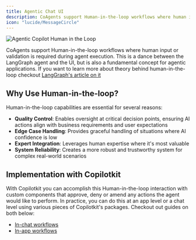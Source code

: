 ```yaml
---
title: Agentic Chat UI
description: CoAgents support Human-in-the-loop workflows where human input or validation is required during agent execution.
icon: "lucide/MessageCircle"
---
```


<Frame className="mb-10">
    <img src="/images/coagents/coagents-hitl-infographic.png" alt="Agentic Copilot Human in the Loop" />
</Frame>

CoAgents support Human-in-the-loop workflows where human input or validation is required during agent execution. 
This is a dance between the LangGraph agent and the UI, but is also a fundamental concept for agentic applications. If you
want to learn more about theory behind human-in-the-loop checkout [LangGraph's article on it](https://langchain-ai.github.io/langgraph/concepts/human_in_the_loop/)

## Why Use Human-in-the-loop?
Human-in-the-loop capabilities are essential for several reasons:
- **Quality Control**: Enables oversight at critical decision points, ensuring AI actions align with business requirements and user expectations
- **Edge Case Handling**: Provides graceful handling of situations where AI confidence is low
- **Expert Integration**: Leverages human expertise where it's most valuable
- **System Reliability**: Creates a more robust and trustworthy system for complex real-world scenarios

## Implementation with Copilotkit
With Copilotkit you can accomplish this Human-in-the-loop interaction with custom components that approve, deny or amend
any actions the agent would like to perform. In practice, you can do this at an app level or a chat level using various
pieces of Copilotkit's packages. Checkout out guides on both below:
- [In-chat workflows](/coagents/chat-ui/hitl/json-hitl)
- [In-app workflows](/coagents/react-ui/frontend-functions)
